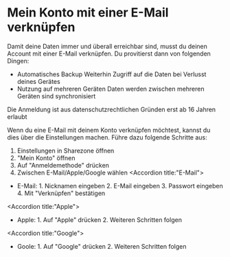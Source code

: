 # Mein Konto mit einer E-Mail verknüpfen

Damit deine Daten immer und überall erreichbar sind, musst du deinen Account mit einer E-Mail verknüpfen.
Du provitierst dann von folgenden Dingen:

- Automatisches Backup
Weiterhin Zugriff auf die Daten bei Verlusst deines Gerätes
- Nutzung auf mehreren Geräten
Daten werden zwischen mehreren Geräten sind synchronisiert

<Warning>Die Anmeldung ist aus datenschutzrechtlichen Gründen erst ab 16 Jahren erlaubt</Warning>

Wenn du eine E-Mail mit deinem Konto verknüpfen möchtest, kannst du dies über die Einstellungen machen.
Führe dazu folgende Schritte aus:

1. Einstellungen in Sharezone öffnen
2. "Mein Konto" öffnen
3. Auf "Anmeldemethode" drücken
4. Zwischen E-Mail/Apple/Google wählen
<Accordion title:"E-Mail">
- E-Mail: 1. Nicknamen eingeben
          2. E-Mail eingeben
          3. Passwort eingeben
          4. Mit "Verknüpfen" bestätigen
</Accordion>

<Accordion title:"Apple">
- Apple:  1. Auf "Apple" drücken
          2. Weiteren Schritten folgen
</Accordion>

<Accordion title:"Google">
- Goole:  1. Auf "Google" drücken
          2. Weiteren Schritten folgen
</Accordion>

